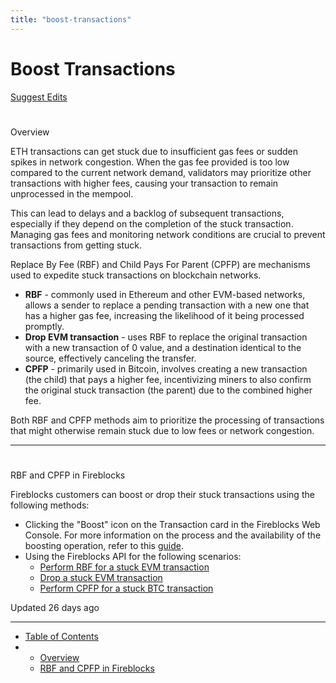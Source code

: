 ```yaml
---
title: "boost-transactions"
---
```

  
  # Boost Transactions

[Suggest Edits](/edit/boost-transactions-1)

# 

Overview

[](#overview)

ETH transactions can get stuck due to insufficient gas fees or sudden spikes in network congestion. When the gas fee provided is too low compared to the current network demand, validators may prioritize other transactions with higher fees, causing your transaction to remain unprocessed in the mempool.

This can lead to delays and a backlog of subsequent transactions, especially if they depend on the completion of the stuck transaction. Managing gas fees and monitoring network conditions are crucial to prevent transactions from getting stuck.

Replace By Fee (RBF) and Child Pays For Parent (CPFP) are mechanisms used to expedite stuck transactions on blockchain networks.

*   **RBF** - commonly used in Ethereum and other EVM-based networks, allows a sender to replace a pending transaction with a new one that has a higher gas fee, increasing the likelihood of it being processed promptly.
*   **Drop EVM transaction** - uses RBF to replace the original transaction with a new transaction of 0 value, and a destination identical to the source, effectively canceling the transfer.
*   **CPFP** - primarily used in Bitcoin, involves creating a new transaction (the child) that pays a higher fee, incentivizing miners to also confirm the original stuck transaction (the parent) due to the combined higher fee.

Both RBF and CPFP methods aim to prioritize the processing of transactions that might otherwise remain stuck due to low fees or network congestion.

  

* * *

  

# 

RBF and CPFP in Fireblocks

[](#rbf-and-cpfp-in-fireblocks)

Fireblocks customers can boost or drop their stuck transactions using the following methods:

*   Clicking the "Boost" icon on the Transaction card in the Fireblocks Web Console. For more information on the process and the availability of the boosting operation, refer to this [guide](https://support.fireblocks.io/hc/en-us/articles/360018600160-Boost-or-drop-a-stuck-EVM-based-transaction).
*   Using the Fireblocks API for the following scenarios:
    *   [Perform RBF for a stuck EVM transaction](/reference/boost-transactions#replace-by-fee-rbf-for-evm-networks)
    *   [Drop a stuck EVM transaction](/reference/boost-transactions#drop-evm-transaction)
    *   [Perform CPFP for a stuck BTC transaction](/reference/boost-transactions#cpfp-child-pays-for-parent-for-btc)

Updated 26 days ago

* * *

*   [Table of Contents](#)
*   *   [Overview](#overview)
    *   [RBF and CPFP in Fireblocks](#rbf-and-cpfp-in-fireblocks)